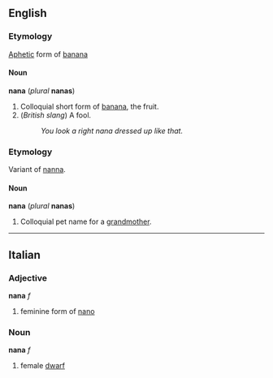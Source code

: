 ==English==
===Etymology===
[[Aphetic]] form of [[banana]]

====Noun====
'''nana''' (''plural'' '''nanas''')

#Colloquial short form of [[banana]], the fruit.
#(''British slang'') A fool.
#:''You look a right nana dressed up like that.''

===Etymology===
Variant of [[nanna]].

====Noun====
'''nana''' (''plural'' '''nanas''')

#Colloquial pet name for a [[grandmother]].

----

==Italian==
===Adjective===
'''nana''' ''f''

# feminine form of [[nano]]

===Noun===
'''nana''' ''f''

# female [[dwarf]]